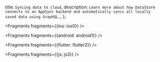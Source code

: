   title: `Syncing data to cloud`,
  description: `Learn more about how DataStore connects to an AppSync backend and automatically syncs all locally saved data using GraphQL.`,
};


<Fragments fragments={{ios: ios0}} />


<Fragments fragments={{android: android1}} />


<Fragments fragments={{flutter: flutter2}} />


<Fragments fragments={{js: js3}} />